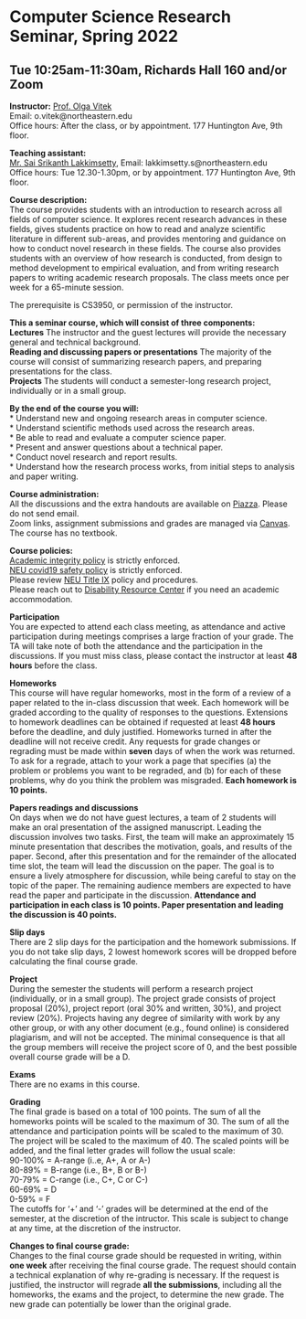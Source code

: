 <h1>Computer Science Research Seminar, Spring 2022 </h1>
<h2>Tue 10:25am-11:30am, Richards Hall 160 and/or Zoom</h2>

<p><strong>Instructor:</strong> [Prof. Olga Vitek](http://olga-vitek-lab.ccis.northeastern.edu/)</br>
Email: o.vitek@northeastern.edu</br>
Office hours: After the class, or by appointment. 177 Huntington Ave, 9th floor.</p>

<p><strong>Teaching assistant:</strong></br>
[Mr. Sai Srikanth Lakkimsetty](https://www.linkedin.com/in/sslakkimsetty/), 
Email: lakkimsetty.s@northeastern.edu</br>
Office hours: Tue 12.30-1.30pm, or by appointment. 177 Huntington Ave, 9th floor.

<p><strong>Course description:</strong></br>
The course provides students with an introduction to research across all fields of computer science. It explores recent research advances in these fields, gives students practice on how to read and analyze scientific literature in different sub-areas, and provides mentoring and guidance on how to conduct novel research in these fields. The course also provides students with an overview of how research is conducted, from design to method development to empirical evaluation, and from writing research papers to writing academic research proposals. The class meets once per week for a 65-minute session. 

The prerequisite is CS3950, or permission of the instructor.

<p><strong>This a seminar course, which will consist of three components:</strong></br>
**Lectures** The instructor and the guest lectures will provide the necessary general and technical background.</br>
**Reading and discussing papers or presentations** The majority of the course will consist of summarizing research papers, and preparing presentations for the class.</br> 
**Projects** The students will conduct a semester-long research project, individually or in a small group.</br>

<p><strong>By the end of the course you will:</strong></br>
* Understand new and ongoing research areas in computer science.</br>
* Understand scientific methods used across the research areas.</br>
* Be able to read and evaluate a computer science paper.</br>
* Present and answer questions about a technical paper.</br>
* Conduct novel research and report results.</br>
* Understand how the research process works, from initial steps to analysis and paper writing.</br>

<p><strong>Course administration:</strong></br> All the discussions and the extra handouts are available on [Piazza](http://www.piazza.com/northeastern/spring2022/cs4950/). Please do not send email.</br> 
Zoom links, assignment submissions and grades are managed via [Canvas](https://canvas.northeastern.edu/).</br> 
The course has no textbook.</br>

<p><strong>Course policies:</strong></br> 
[Academic integrity policy](http://www.northeastern.edu/osccr/academic-integrity-policy/) is strictly enforced.</br> 
[NEU covid19 safety policy](https://news.northeastern.edu/coronavirus/) is strictly enforced.</br>
Please review [NEU Title IX](https://www.northeastern.edu/ouec/title-ix-policy-2/) policy and procedures.</br>
Please reach out to [Disability Resource Center](www.northeastern.edu/drc) if you need an academic accommodation.

<p><strong>Participation</strong></br>
You are expected to attend each class meeting, as attendance and active participation during meetings comprises a large fraction of your grade. The TA will take note of both the attendance and the participation in the discussions. If you must miss class, please contact the instructor  at least **48 hours** before the class.

<p><strong>Homeworks</strong></br>
This course will have regular homeworks, most in the form of a review of a paper related to the in-class discussion that week.
Each homework will be graded according to the quality of responses to the questions.
Extensions to homework deadlines can be obtained if requested at least **48 hours** before the deadline, and duly justified. Homeworks turned in after the deadline will not receive credit.
Any requests for grade changes or regrading must be made within **seven** days of when the work was returned. To ask for a regrade, attach to your work a page that specifies (a) the problem or problems you want to be regraded, and (b) for each of these problems, why do you think the problem was misgraded. **Each homework is 10 points.**

<p><strong>Papers readings and discussions</strong></br>
On days when we do not have guest lectures, a team of 2 students will make an oral presentation of the assigned manuscript. Leading the discussion involves two tasks. First, the team will make an approximately 15 minute presentation that describes the motivation, goals, and results of the paper. Second, after this presentation and for the remainder of the allocated time slot, the team will lead the discussion on the paper. The goal is to ensure a lively atmosphere for discussion, while being careful to stay on the topic of the paper. The remaining audience members are expected to have read the paper and participate in the discussion. **Attendance and participation in each class is 10 points. Paper presentation and leading the discussion is 40 points.**

<p><strong>Slip days</strong></br>
There are 2 slip days for the participation and the homework submissions. If you do not take slip days, 2 lowest homework scores will be dropped before calculating the final course grade.

<p><strong>Project</strong></br>
During the semester the students will perform a research project (individually, or in a small group).
The project grade consists of project proposal (20%), project report (oral 30% and written, 30%), and project review (20%).
Projects having any degree of similarity with work by any other group, or with any other document (e.g., found online) is considered plagiarism, and will not be accepted. The minimal consequence is that all the group members will receive the project score of 0, and the best possible overall course grade will be a D.

<p><strong>Exams</strong></br>
There are no exams in this course.

<p><strong>Grading</strong></br>
The final grade is based on a total of 100 points. The sum of all the homeworks points will be scaled to the maximum of 30. The sum of all the attendance and participation points will be scaled to the maximum of 30. The project will be scaled to the maximum of 40. The scaled points will be added, and the final letter grades will follow the usual scale:</br>
90-100\% = A-range (i..e, A+, A or A-) </br>
80-89\% = B-range (i.e., B+, B or B-) </br>
70-79\% = C-range (i.e., C+, C or C-) </br>
60-69\% = D </br>
0-59\% = F </br>
The cutoffs for '+' and '-' grades will be determined at the end of the semester, at the discretion of the intructor. This scale is subject to change at any time, at the discretion of the instructor.

<p><strong>Changes to final course grade:</strong></br> 
Changes to the final course grade should be requested in writing, within **one week** after receiving the final course grade. The request should contain a technical explanation of why re-grading is necessary. If the request is justified, the instructor will regrade **all the submissions**, including all the homeworks, the exams and the project, to determine the new grade. The new grade can potentially be lower than the original grade.
